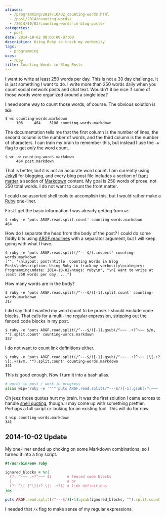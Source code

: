 ```yaml
---
aliases:
  - /programming/2014/10/02_counting-words.html
  - /post/2014/counting-words/
  - /2014/10/02/counting-words-in-blog-posts/
categories:
  - post
date: 2014-10-02 00:00:00-07:00
description: Using Ruby to track my verbosity
tags:
  - programming
uses:
  - ruby
title: Counting Words in Blog Posts
---
```


I want to write at least 250 words per day. This is not a 30 day
challenge. It is just something I want to do. I write more than 250
words daily when you count social network posts and chat
text. Wouldn't it be nice if some of those words were organized around
a single idea?

[wc]: http://en.wikipedia.org/wiki/Wc_(Unix)

I need some way to count those words, of course. The obvious solution
is [wc][].

```
$ wc counting-words.markdown
     106     464    3108 counting-words.markdown
```

The documentation tells me that the first column is the number of
lines, the second column is the number of words, and the third column
is the number of characters. I can train my brain to remember this,
but instead I use the `-w` flag to get *only* the word count.

```
$ wc -w counting-words.markdown
     464 post.markdown
```

[Jekyll]: http://jekyllrb.com/
[front matter]: http://jekyllrb.com/docs/frontmatter/
[Markdown]: http://daringfireball.net/projects/markdown/

That is better, but it is not an accurate word count. I am currently
using [Jekyll][] for blogging, and every blog post file includes a
section of [front matter][] a section of [Markdown][] content. My goal is 250
words of prose, not 250 total words. I do not want to count the front matter.

[Ruby]: https://www.ruby-lang.org/

I could use assorted shell tools to accomplish this, but I would
rather make a [Ruby][] one-liner.

First I get the basic information I was already getting from `wc`.

```
$ ruby -e 'puts ARGF.read.split.count' counting-words.markdown
464
```

[ARGF.readlines]: http://ruby-doc.org/core-2.1.3/ARGF.html#method-i-readlines

How do I separate the head from the body of the post? I could do some
fiddly bits using [ARGF.readlines][] with a separator argument, but I
will keep going with what I have.

```
$ ruby -e 'puts ARGF.read.split(/^---$/).inspect' counting-words.markdown
["", "\nlayout: post\ntitle: Counting Words in Blog Posts\ndescription: Using Ruby to track my verbosity\ncategory: Programming\ndate: 2014-10-02\ntags: ruby\n", "\nI want to write at least 250 words per day. ..."]
```

How many words are in the body?

```
$ ruby -e 'puts ARGF.read.split(/^---$/)[-1].split.count' counting-words.markdown
317
```

I did say that I wanted my word count to be prose. I should exclude
code blocks. That calls for a multi-line regular expression, stripping
out the fenced code blocks in my post.

```
$ ruby -e 'puts ARGF.read.split(/^---$/)[-1].gsub(/^~~~ .+?^~~~ $/m, "").split.count' counting-words.markdown
357
```

I do not want to count link definitions either.

```
$ ruby -e 'puts ARGF.read.split(/^---$/)[-1].gsub(/^~~~ .+?^~~~ |\[.+?\]:.+?$/m, "").split.count' counting-words.markdown
341
```

This is good enough. Now I turn it into a bash alias.

``` bash
# words in post / work in progress
alias wip='ruby -e '"'"'puts ARGF.read.split(/^---$/)[-1].gsub(/^(~~~ .+?^~~~ |\[.+?\]:.+?)$/m, "").split.count'"'"
```

[shell quoting]: http://stackoverflow.com/a/1250279/285810

Oh jeez those quotes hurt my brain. It was the first solution I came
across to handle [shell quoting][], though. I may come up with
something prettier. Perhaps a full script or looking for an existing
tool. This will do for now.

```
$ wip counting-words.markdown
341
```

## 2014-10-02 Update

My one-liner ended up choking on some Markdown combinations, so I
turned it into a tiny script.

``` ruby
#!/usr/bin/env ruby

ignored_blocks = %r{
  (?: ^~~~ .+?^~~~ $)       # fenced code blocks
  |                         # or
  (?: ^\[ [^\]]+? \]: .+?$) # link definitions
}mx

puts ARGF.read.split(/^---$/)[-1].gsub(ignored_blocks, "").split.count
```

I needed that `/x` flag to make sense of my regular expressions.
